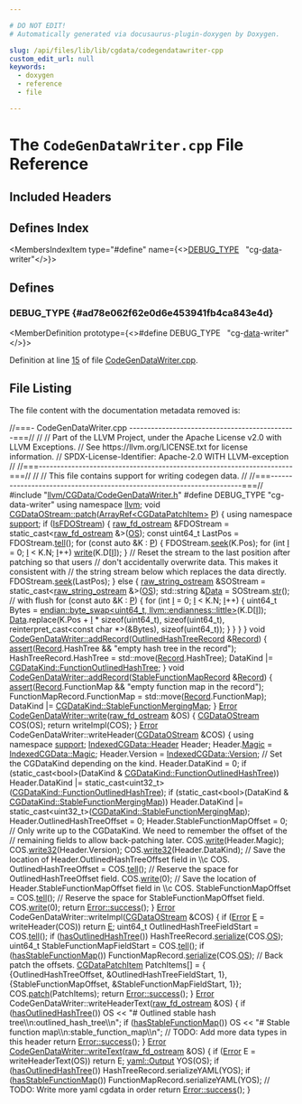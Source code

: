 ```yaml
---

# DO NOT EDIT!
# Automatically generated via docusaurus-plugin-doxygen by Doxygen.

slug: /api/files/lib/lib/cgdata/codegendatawriter-cpp
custom_edit_url: null
keywords:
  - doxygen
  - reference
  - file

---
```





# The `CodeGenDataWriter.cpp` File Reference

<DoxygenPage pluginConfig={pluginConfig}>



## Included Headers

<IncludesList>
<IncludesListItem
  filePath="llvm/CGData/CodeGenDataWriter.h"
  permalink="/docs/api/files/include/include/llvm/include/llvm/cgdata/codegendatawriter-h"
  isLocal="true" />
</IncludesList>

## Defines Index

<MembersIndex>

<MembersIndexItem
  type="#define"
  name={<><a href="#ad78e062f62e0d6e453941fb4ca843e4d">DEBUG&#95;TYPE</a>&nbsp;&nbsp;&nbsp;&quot;cg-<a href="/docs/api/files/lib/lib/codegen/staticdatasplitter-cpp/#ad2fefd8832b4b1ea3dbb1f621063bbff">data</a>-writer&quot;</>}>
</MembersIndexItem>

</MembersIndex>


<SectionDefinition>

## Defines

### DEBUG&#95;TYPE {#ad78e062f62e0d6e453941fb4ca843e4d}

<MemberDefinition
  prototype={<>#define DEBUG&#95;TYPE&nbsp;&nbsp;&nbsp;&quot;cg-<a href="/docs/api/files/lib/lib/codegen/staticdatasplitter-cpp/#ad2fefd8832b4b1ea3dbb1f621063bbff">data</a>-writer&quot;</>}>

Definition at line <a href="#l00015">15</a> of file <a href="/docs/api/files/lib/lib/cgdata/codegendatawriter-cpp">CodeGenDataWriter.cpp</a>.
</MemberDefinition>

</SectionDefinition>

## File Listing

The file content with the documentation metadata removed is:

<ProgramListing>

<Link id="l00001" /><CodeLine lineNumber="1"><Highlight kind="comment">//===- CodeGenDataWriter.cpp ----------------------------------------------===//</Highlight><Highlight kind="normal"></Highlight></CodeLine>
<Link id="l00002" /><CodeLine lineNumber="2"><Highlight kind="normal"></Highlight><Highlight kind="comment">//</Highlight><Highlight kind="normal"></Highlight></CodeLine>
<Link id="l00003" /><CodeLine lineNumber="3"><Highlight kind="normal"></Highlight><Highlight kind="comment">// Part of the LLVM Project, under the Apache License v2.0 with LLVM Exceptions.</Highlight><Highlight kind="normal"></Highlight></CodeLine>
<Link id="l00004" /><CodeLine lineNumber="4"><Highlight kind="normal"></Highlight><Highlight kind="comment">// See https://llvm.org/LICENSE.txt for license information.</Highlight><Highlight kind="normal"></Highlight></CodeLine>
<Link id="l00005" /><CodeLine lineNumber="5"><Highlight kind="normal"></Highlight><Highlight kind="comment">// SPDX-License-Identifier: Apache-2.0 WITH LLVM-exception</Highlight><Highlight kind="normal"></Highlight></CodeLine>
<Link id="l00006" /><CodeLine lineNumber="6"><Highlight kind="normal"></Highlight><Highlight kind="comment">//</Highlight><Highlight kind="normal"></Highlight></CodeLine>
<Link id="l00007" /><CodeLine lineNumber="7"><Highlight kind="normal"></Highlight><Highlight kind="comment">//===----------------------------------------------------------------------===//</Highlight><Highlight kind="normal"></Highlight></CodeLine>
<Link id="l00008" /><CodeLine lineNumber="8"><Highlight kind="normal"></Highlight><Highlight kind="comment">//</Highlight><Highlight kind="normal"></Highlight></CodeLine>
<Link id="l00009" /><CodeLine lineNumber="9"><Highlight kind="normal"></Highlight><Highlight kind="comment">// This file contains support for writing codegen data.</Highlight><Highlight kind="normal"></Highlight></CodeLine>
<Link id="l00010" /><CodeLine lineNumber="10"><Highlight kind="normal"></Highlight><Highlight kind="comment">//</Highlight><Highlight kind="normal"></Highlight></CodeLine>
<Link id="l00011" /><CodeLine lineNumber="11"><Highlight kind="normal"></Highlight><Highlight kind="comment">//===----------------------------------------------------------------------===//</Highlight><Highlight kind="normal"></Highlight></CodeLine>
<Link id="l00012" /><CodeLine lineNumber="12"><Highlight kind="normal"></Highlight></CodeLine>
<Link id="l00013" /><CodeLine lineNumber="13"><Highlight kind="normal"></Highlight><Highlight kind="preprocessor">#include &quot;<a href="/docs/api/files/include/include/llvm/include/llvm/cgdata/codegendatawriter-h">llvm/CGData/CodeGenDataWriter.h</a>&quot;</Highlight><Highlight kind="normal"></Highlight></CodeLine>
<Link id="l00014" /><CodeLine lineNumber="14"><Highlight kind="normal"></Highlight></CodeLine>
<Link id="l00015" /><CodeLine lineNumber="15" lineLink="#ad78e062f62e0d6e453941fb4ca843e4d"><Highlight kind="normal"></Highlight><Highlight kind="preprocessor">#define DEBUG&#95;TYPE &quot;cg-data-writer&quot;</Highlight><Highlight kind="normal"></Highlight></CodeLine>
<Link id="l00016" /><CodeLine lineNumber="16"><Highlight kind="normal"></Highlight></CodeLine>
<Link id="l00017" /><CodeLine lineNumber="17"><Highlight kind="normal"></Highlight><Highlight kind="keyword">using namespace </Highlight><Highlight kind="normal"><a href="/docs/api/namespaces/llvm">llvm</a>;</Highlight></CodeLine>
<Link id="l00018" /><CodeLine lineNumber="18"><Highlight kind="normal"></Highlight></CodeLine>
<Link id="l00019" /><CodeLine lineNumber="19" lineLink="/docs/api/classes/llvm/cgdataostream/#a1d951f57be86b30e864740019b41f0f2"><Highlight kind="normal"></Highlight><Highlight kind="keywordtype">void</Highlight><Highlight kind="normal"> <a href="/docs/api/classes/llvm/cgdataostream/#a1d951f57be86b30e864740019b41f0f2">CGDataOStream::patch</a>(<a href="/docs/api/classes/llvm/arrayref">ArrayRef&lt;CGDataPatchItem&gt;</a> <a href="/docs/api/files/lib/lib/option/option-cpp/#a04665169063c8ca1f2ea96c27fc7c2b2">P</a>) &#123;</Highlight></CodeLine>
<Link id="l00020" /><CodeLine lineNumber="20"><Highlight kind="normal">  </Highlight><Highlight kind="keyword">using namespace </Highlight><Highlight kind="normal"><a href="/docs/api/namespaces/llvm/support">support</a>;</Highlight></CodeLine>
<Link id="l00021" /><CodeLine lineNumber="21"><Highlight kind="normal"></Highlight></CodeLine>
<Link id="l00022" /><CodeLine lineNumber="22"><Highlight kind="normal">  </Highlight><Highlight kind="keywordflow">if</Highlight><Highlight kind="normal"> (<a href="/docs/api/classes/llvm/cgdataostream/#a72483a6553596bddfb019328f444b3bc">IsFDOStream</a>) &#123;</Highlight></CodeLine>
<Link id="l00023" /><CodeLine lineNumber="23"><Highlight kind="normal">    <a href="/docs/api/classes/llvm/raw-fd-ostream">raw&#95;fd&#95;ostream</a> &amp;FDOStream = </Highlight><Highlight kind="keyword">static&#95;cast&lt;</Highlight><Highlight kind="normal"><a href="/docs/api/classes/llvm/raw-fd-ostream">raw&#95;fd&#95;ostream</a> &amp;</Highlight><Highlight kind="keyword">&gt;</Highlight><Highlight kind="normal">(<a href="/docs/api/classes/llvm/cgdataostream/#a4086e20b046922cfd941112ec9b477f9">OS</a>);</Highlight></CodeLine>
<Link id="l00024" /><CodeLine lineNumber="24"><Highlight kind="normal">    </Highlight><Highlight kind="keyword">const</Highlight><Highlight kind="normal"> uint64&#95;t LastPos = FDOStream.<a href="/docs/api/classes/llvm/raw-ostream/#a0f90ad570f71349466844ee9f2d06cd1">tell</a>();</Highlight></CodeLine>
<Link id="l00025" /><CodeLine lineNumber="25"><Highlight kind="normal">    </Highlight><Highlight kind="keywordflow">for</Highlight><Highlight kind="normal"> (</Highlight><Highlight kind="keyword">const</Highlight><Highlight kind="normal"> </Highlight><Highlight kind="keyword">auto</Highlight><Highlight kind="normal"> &amp;K : <a href="/docs/api/files/lib/lib/option/option-cpp/#a04665169063c8ca1f2ea96c27fc7c2b2">P</a>) &#123;</Highlight></CodeLine>
<Link id="l00026" /><CodeLine lineNumber="26"><Highlight kind="normal">      FDOStream.<a href="/docs/api/classes/llvm/raw-fd-ostream/#a9e2a27de71f137279ac47e6edd4abc47">seek</a>(K.Pos);</Highlight></CodeLine>
<Link id="l00027" /><CodeLine lineNumber="27"><Highlight kind="normal">      </Highlight><Highlight kind="keywordflow">for</Highlight><Highlight kind="normal"> (</Highlight><Highlight kind="keywordtype">int</Highlight><Highlight kind="normal"> <a href="/docs/api/files/lib/lib/support/md5-cpp/#ac0eafdc9ee161b71e7af98af736952fd">I</a> = 0; <a href="/docs/api/files/lib/lib/support/md5-cpp/#ac0eafdc9ee161b71e7af98af736952fd">I</a> &lt; K.N; <a href="/docs/api/files/lib/lib/support/md5-cpp/#ac0eafdc9ee161b71e7af98af736952fd">I</a>++)</Highlight></CodeLine>
<Link id="l00028" /><CodeLine lineNumber="28"><Highlight kind="normal">        <a href="/docs/api/classes/llvm/cgdataostream/#af920bf439860b7dbdf037ae84075ede6">write</a>(K.D&#91;<a href="/docs/api/files/lib/lib/support/md5-cpp/#ac0eafdc9ee161b71e7af98af736952fd">I</a>&#93;);</Highlight></CodeLine>
<Link id="l00029" /><CodeLine lineNumber="29"><Highlight kind="normal">    &#125;</Highlight></CodeLine>
<Link id="l00030" /><CodeLine lineNumber="30"><Highlight kind="normal">    </Highlight><Highlight kind="comment">// Reset the stream to the last position after patching so that users</Highlight><Highlight kind="normal"></Highlight></CodeLine>
<Link id="l00031" /><CodeLine lineNumber="31"><Highlight kind="normal">    </Highlight><Highlight kind="comment">// don&#39;t accidentally overwrite data. This makes it consistent with</Highlight><Highlight kind="normal"></Highlight></CodeLine>
<Link id="l00032" /><CodeLine lineNumber="32"><Highlight kind="normal">    </Highlight><Highlight kind="comment">// the string stream below which replaces the data directly.</Highlight><Highlight kind="normal"></Highlight></CodeLine>
<Link id="l00033" /><CodeLine lineNumber="33"><Highlight kind="normal">    FDOStream.<a href="/docs/api/classes/llvm/raw-fd-ostream/#a9e2a27de71f137279ac47e6edd4abc47">seek</a>(LastPos);</Highlight></CodeLine>
<Link id="l00034" /><CodeLine lineNumber="34"><Highlight kind="normal">  &#125; </Highlight><Highlight kind="keywordflow">else</Highlight><Highlight kind="normal"> &#123;</Highlight></CodeLine>
<Link id="l00035" /><CodeLine lineNumber="35"><Highlight kind="normal">    <a href="/docs/api/classes/llvm/raw-string-ostream">raw&#95;string&#95;ostream</a> &amp;SOStream = </Highlight><Highlight kind="keyword">static&#95;cast&lt;</Highlight><Highlight kind="normal"><a href="/docs/api/classes/llvm/raw-string-ostream">raw&#95;string&#95;ostream</a> &amp;</Highlight><Highlight kind="keyword">&gt;</Highlight><Highlight kind="normal">(<a href="/docs/api/classes/llvm/cgdataostream/#a4086e20b046922cfd941112ec9b477f9">OS</a>);</Highlight></CodeLine>
<Link id="l00036" /><CodeLine lineNumber="36"><Highlight kind="normal">    std::string &amp;<a href="/docs/api/namespaces/llvm/#aa20539e89704d20b98b97e9c3feac934">Data</a> = SOStream.<a href="/docs/api/classes/llvm/raw-string-ostream/#a6732e8d3ff8100a662ce73634840b990">str</a>(); </Highlight><Highlight kind="comment">// with flush</Highlight><Highlight kind="normal"></Highlight></CodeLine>
<Link id="l00037" /><CodeLine lineNumber="37"><Highlight kind="normal">    </Highlight><Highlight kind="keywordflow">for</Highlight><Highlight kind="normal"> (</Highlight><Highlight kind="keyword">const</Highlight><Highlight kind="normal"> </Highlight><Highlight kind="keyword">auto</Highlight><Highlight kind="normal"> &amp;K : <a href="/docs/api/files/lib/lib/option/option-cpp/#a04665169063c8ca1f2ea96c27fc7c2b2">P</a>) &#123;</Highlight></CodeLine>
<Link id="l00038" /><CodeLine lineNumber="38"><Highlight kind="normal">      </Highlight><Highlight kind="keywordflow">for</Highlight><Highlight kind="normal"> (</Highlight><Highlight kind="keywordtype">int</Highlight><Highlight kind="normal"> <a href="/docs/api/files/lib/lib/support/md5-cpp/#ac0eafdc9ee161b71e7af98af736952fd">I</a> = 0; <a href="/docs/api/files/lib/lib/support/md5-cpp/#ac0eafdc9ee161b71e7af98af736952fd">I</a> &lt; K.N; <a href="/docs/api/files/lib/lib/support/md5-cpp/#ac0eafdc9ee161b71e7af98af736952fd">I</a>++) &#123;</Highlight></CodeLine>
<Link id="l00039" /><CodeLine lineNumber="39"><Highlight kind="normal">        uint64&#95;t Bytes =</Highlight></CodeLine>
<Link id="l00040" /><CodeLine lineNumber="40"><Highlight kind="normal">            <a href="/docs/api/namespaces/llvm/support/endian/#a108ca68c609b3e8c00918a68d26905fa">endian::byte&#95;swap&lt;uint64&#95;t, llvm::endianness::little&gt;</a>(K.D&#91;<a href="/docs/api/files/lib/lib/support/md5-cpp/#ac0eafdc9ee161b71e7af98af736952fd">I</a>&#93;);</Highlight></CodeLine>
<Link id="l00041" /><CodeLine lineNumber="41"><Highlight kind="normal">        <a href="/docs/api/namespaces/llvm/#aa20539e89704d20b98b97e9c3feac934">Data</a>.replace(K.Pos + <a href="/docs/api/files/lib/lib/support/md5-cpp/#ac0eafdc9ee161b71e7af98af736952fd">I</a> &#42; </Highlight><Highlight kind="keyword">sizeof</Highlight><Highlight kind="normal">(uint64&#95;t), </Highlight><Highlight kind="keyword">sizeof</Highlight><Highlight kind="normal">(uint64&#95;t),</Highlight></CodeLine>
<Link id="l00042" /><CodeLine lineNumber="42"><Highlight kind="normal">                     </Highlight><Highlight kind="keyword">reinterpret&#95;cast&lt;</Highlight><Highlight kind="keyword">const </Highlight><Highlight kind="keywordtype">char</Highlight><Highlight kind="normal"> &#42;</Highlight><Highlight kind="keyword">&gt;</Highlight><Highlight kind="normal">(&amp;Bytes), </Highlight><Highlight kind="keyword">sizeof</Highlight><Highlight kind="normal">(uint64&#95;t));</Highlight></CodeLine>
<Link id="l00043" /><CodeLine lineNumber="43"><Highlight kind="normal">      &#125;</Highlight></CodeLine>
<Link id="l00044" /><CodeLine lineNumber="44"><Highlight kind="normal">    &#125;</Highlight></CodeLine>
<Link id="l00045" /><CodeLine lineNumber="45"><Highlight kind="normal">  &#125;</Highlight></CodeLine>
<Link id="l00046" /><CodeLine lineNumber="46"><Highlight kind="normal">&#125;</Highlight></CodeLine>
<Link id="l00047" /><CodeLine lineNumber="47"><Highlight kind="normal"></Highlight></CodeLine>
<Link id="l00048" /><CodeLine lineNumber="48" lineLink="/docs/api/classes/llvm/codegendatawriter/#ab7cd2c3a4e458cf1daa792cf16a96247"><Highlight kind="normal"></Highlight><Highlight kind="keywordtype">void</Highlight><Highlight kind="normal"> <a href="/docs/api/classes/llvm/codegendatawriter/#ab7cd2c3a4e458cf1daa792cf16a96247">CodeGenDataWriter::addRecord</a>(<a href="/docs/api/structs/llvm/outlinedhashtreerecord">OutlinedHashTreeRecord</a> &amp;<a href="/docs/api/classes/llvm/record">Record</a>) &#123;</Highlight></CodeLine>
<Link id="l00049" /><CodeLine lineNumber="49"><Highlight kind="normal">  <a href="/docs/api/files/lib/lib/target/lib/target/amdgpu/silowercontrolflow-cpp/#a4868c5d81c5ccc98c47aeab6244346a0">assert</a>(<a href="/docs/api/classes/llvm/record">Record</a>.HashTree &amp;&amp; </Highlight><Highlight kind="stringliteral">&quot;empty hash tree in the record&quot;</Highlight><Highlight kind="normal">);</Highlight></CodeLine>
<Link id="l00050" /><CodeLine lineNumber="50"><Highlight kind="normal">  HashTreeRecord.HashTree = std::move(<a href="/docs/api/classes/llvm/record">Record</a>.HashTree);</Highlight></CodeLine>
<Link id="l00051" /><CodeLine lineNumber="51"><Highlight kind="normal"></Highlight></CodeLine>
<Link id="l00052" /><CodeLine lineNumber="52"><Highlight kind="normal">  DataKind |= <a href="/docs/api/namespaces/llvm/#a0ba893e7dc00f439ef557e79f12e899fae43cdbf8003571786314ee11a4028215">CGDataKind::FunctionOutlinedHashTree</a>;</Highlight></CodeLine>
<Link id="l00053" /><CodeLine lineNumber="53"><Highlight kind="normal">&#125;</Highlight></CodeLine>
<Link id="l00054" /><CodeLine lineNumber="54"><Highlight kind="normal"></Highlight></CodeLine>
<Link id="l00055" /><CodeLine lineNumber="55" lineLink="/docs/api/classes/llvm/codegendatawriter/#a453194093ce41a226868830f3fd2ab42"><Highlight kind="normal"></Highlight><Highlight kind="keywordtype">void</Highlight><Highlight kind="normal"> <a href="/docs/api/classes/llvm/codegendatawriter/#ab7cd2c3a4e458cf1daa792cf16a96247">CodeGenDataWriter::addRecord</a>(<a href="/docs/api/structs/llvm/stablefunctionmaprecord">StableFunctionMapRecord</a> &amp;<a href="/docs/api/classes/llvm/record">Record</a>) &#123;</Highlight></CodeLine>
<Link id="l00056" /><CodeLine lineNumber="56"><Highlight kind="normal">  <a href="/docs/api/files/lib/lib/target/lib/target/amdgpu/silowercontrolflow-cpp/#a4868c5d81c5ccc98c47aeab6244346a0">assert</a>(<a href="/docs/api/classes/llvm/record">Record</a>.FunctionMap &amp;&amp; </Highlight><Highlight kind="stringliteral">&quot;empty function map in the record&quot;</Highlight><Highlight kind="normal">);</Highlight></CodeLine>
<Link id="l00057" /><CodeLine lineNumber="57"><Highlight kind="normal">  FunctionMapRecord.FunctionMap = std::move(<a href="/docs/api/classes/llvm/record">Record</a>.FunctionMap);</Highlight></CodeLine>
<Link id="l00058" /><CodeLine lineNumber="58"><Highlight kind="normal"></Highlight></CodeLine>
<Link id="l00059" /><CodeLine lineNumber="59"><Highlight kind="normal">  DataKind |= <a href="/docs/api/namespaces/llvm/#a0ba893e7dc00f439ef557e79f12e899fa6c3b28d822d5623f3a00d66057afca55">CGDataKind::StableFunctionMergingMap</a>;</Highlight></CodeLine>
<Link id="l00060" /><CodeLine lineNumber="60"><Highlight kind="normal">&#125;</Highlight></CodeLine>
<Link id="l00061" /><CodeLine lineNumber="61"><Highlight kind="normal"></Highlight></CodeLine>
<Link id="l00062" /><CodeLine lineNumber="62" lineLink="/docs/api/classes/llvm/codegendatawriter/#a861a894f3b8f9ca0f3d32291f45f1ff7"><Highlight kind="normal"><a href="/docs/api/classes/llvm/error">Error</a> <a href="/docs/api/classes/llvm/codegendatawriter/#a861a894f3b8f9ca0f3d32291f45f1ff7">CodeGenDataWriter::write</a>(<a href="/docs/api/classes/llvm/raw-fd-ostream">raw&#95;fd&#95;ostream</a> &amp;OS) &#123;</Highlight></CodeLine>
<Link id="l00063" /><CodeLine lineNumber="63"><Highlight kind="normal">  <a href="/docs/api/classes/llvm/cgdataostream">CGDataOStream</a> COS(OS);</Highlight></CodeLine>
<Link id="l00064" /><CodeLine lineNumber="64"><Highlight kind="normal">  </Highlight><Highlight kind="keywordflow">return</Highlight><Highlight kind="normal"> writeImpl(COS);</Highlight></CodeLine>
<Link id="l00065" /><CodeLine lineNumber="65"><Highlight kind="normal">&#125;</Highlight></CodeLine>
<Link id="l00066" /><CodeLine lineNumber="66"><Highlight kind="normal"></Highlight></CodeLine>
<Link id="l00067" /><CodeLine lineNumber="67"><Highlight kind="normal"><a href="/docs/api/classes/llvm/error">Error</a> CodeGenDataWriter::writeHeader(<a href="/docs/api/classes/llvm/cgdataostream">CGDataOStream</a> &amp;COS) &#123;</Highlight></CodeLine>
<Link id="l00068" /><CodeLine lineNumber="68"><Highlight kind="normal">  </Highlight><Highlight kind="keyword">using namespace </Highlight><Highlight kind="normal"><a href="/docs/api/namespaces/llvm/support">support</a>;</Highlight></CodeLine>
<Link id="l00069" /><CodeLine lineNumber="69"><Highlight kind="normal">  <a href="/docs/api/structs/llvm/indexedcgdata/header">IndexedCGData::Header</a> Header;</Highlight></CodeLine>
<Link id="l00070" /><CodeLine lineNumber="70"><Highlight kind="normal">  Header.<a href="/docs/api/structs/llvm/indexedcgdata/header/#af6c036ffe51bb0404f4c017d7d6e953e">Magic</a> = <a href="/docs/api/namespaces/llvm/indexedcgdata/#a99d1c995c72c1e988f3d595dfd043522">IndexedCGData::Magic</a>;</Highlight></CodeLine>
<Link id="l00071" /><CodeLine lineNumber="71"><Highlight kind="normal">  Header.Version = <a href="/docs/api/namespaces/llvm/indexedcgdata/#a2daacc0d8c5464539b56a1c78049a1bc">IndexedCGData::Version</a>;</Highlight></CodeLine>
<Link id="l00072" /><CodeLine lineNumber="72"><Highlight kind="normal"></Highlight></CodeLine>
<Link id="l00073" /><CodeLine lineNumber="73"><Highlight kind="normal">  </Highlight><Highlight kind="comment">// Set the CGDataKind depending on the kind.</Highlight><Highlight kind="normal"></Highlight></CodeLine>
<Link id="l00074" /><CodeLine lineNumber="74"><Highlight kind="normal">  Header.DataKind = 0;</Highlight></CodeLine>
<Link id="l00075" /><CodeLine lineNumber="75"><Highlight kind="normal">  </Highlight><Highlight kind="keywordflow">if</Highlight><Highlight kind="normal"> (</Highlight><Highlight kind="keyword">static&#95;cast&lt;</Highlight><Highlight kind="keywordtype">bool</Highlight><Highlight kind="keyword">&gt;</Highlight><Highlight kind="normal">(DataKind &amp; <a href="/docs/api/namespaces/llvm/#a0ba893e7dc00f439ef557e79f12e899fae43cdbf8003571786314ee11a4028215">CGDataKind::FunctionOutlinedHashTree</a>))</Highlight></CodeLine>
<Link id="l00076" /><CodeLine lineNumber="76"><Highlight kind="normal">    Header.DataKind |=</Highlight></CodeLine>
<Link id="l00077" /><CodeLine lineNumber="77"><Highlight kind="normal">        </Highlight><Highlight kind="keyword">static&#95;cast&lt;</Highlight><Highlight kind="normal">uint32&#95;t</Highlight><Highlight kind="keyword">&gt;</Highlight><Highlight kind="normal">(<a href="/docs/api/namespaces/llvm/#a0ba893e7dc00f439ef557e79f12e899fae43cdbf8003571786314ee11a4028215">CGDataKind::FunctionOutlinedHashTree</a>);</Highlight></CodeLine>
<Link id="l00078" /><CodeLine lineNumber="78"><Highlight kind="normal">  </Highlight><Highlight kind="keywordflow">if</Highlight><Highlight kind="normal"> (</Highlight><Highlight kind="keyword">static&#95;cast&lt;</Highlight><Highlight kind="keywordtype">bool</Highlight><Highlight kind="keyword">&gt;</Highlight><Highlight kind="normal">(DataKind &amp; <a href="/docs/api/namespaces/llvm/#a0ba893e7dc00f439ef557e79f12e899fa6c3b28d822d5623f3a00d66057afca55">CGDataKind::StableFunctionMergingMap</a>))</Highlight></CodeLine>
<Link id="l00079" /><CodeLine lineNumber="79"><Highlight kind="normal">    Header.DataKind |=</Highlight></CodeLine>
<Link id="l00080" /><CodeLine lineNumber="80"><Highlight kind="normal">        </Highlight><Highlight kind="keyword">static&#95;cast&lt;</Highlight><Highlight kind="normal">uint32&#95;t</Highlight><Highlight kind="keyword">&gt;</Highlight><Highlight kind="normal">(<a href="/docs/api/namespaces/llvm/#a0ba893e7dc00f439ef557e79f12e899fa6c3b28d822d5623f3a00d66057afca55">CGDataKind::StableFunctionMergingMap</a>);</Highlight></CodeLine>
<Link id="l00081" /><CodeLine lineNumber="81"><Highlight kind="normal">  Header.OutlinedHashTreeOffset = 0;</Highlight></CodeLine>
<Link id="l00082" /><CodeLine lineNumber="82"><Highlight kind="normal">  Header.StableFunctionMapOffset = 0;</Highlight></CodeLine>
<Link id="l00083" /><CodeLine lineNumber="83"><Highlight kind="normal"></Highlight></CodeLine>
<Link id="l00084" /><CodeLine lineNumber="84"><Highlight kind="normal">  </Highlight><Highlight kind="comment">// Only write up to the CGDataKind. We need to remember the offset of the</Highlight><Highlight kind="normal"></Highlight></CodeLine>
<Link id="l00085" /><CodeLine lineNumber="85"><Highlight kind="normal">  </Highlight><Highlight kind="comment">// remaining fields to allow back-patching later.</Highlight><Highlight kind="normal"></Highlight></CodeLine>
<Link id="l00086" /><CodeLine lineNumber="86"><Highlight kind="normal">  COS.<a href="/docs/api/classes/llvm/cgdataostream/#af920bf439860b7dbdf037ae84075ede6">write</a>(Header.Magic);</Highlight></CodeLine>
<Link id="l00087" /><CodeLine lineNumber="87"><Highlight kind="normal">  COS.<a href="/docs/api/classes/llvm/cgdataostream/#a495476987ad63f254e6577388f31d756">write32</a>(Header.Version);</Highlight></CodeLine>
<Link id="l00088" /><CodeLine lineNumber="88"><Highlight kind="normal">  COS.<a href="/docs/api/classes/llvm/cgdataostream/#a495476987ad63f254e6577388f31d756">write32</a>(Header.DataKind);</Highlight></CodeLine>
<Link id="l00089" /><CodeLine lineNumber="89"><Highlight kind="normal"></Highlight></CodeLine>
<Link id="l00090" /><CodeLine lineNumber="90"><Highlight kind="normal">  </Highlight><Highlight kind="comment">// Save the location of Header.OutlinedHashTreeOffset field in \\c COS.</Highlight><Highlight kind="normal"></Highlight></CodeLine>
<Link id="l00091" /><CodeLine lineNumber="91"><Highlight kind="normal">  OutlinedHashTreeOffset = COS.<a href="/docs/api/classes/llvm/cgdataostream/#a5e40cc7402cdee8ade71e4b6c49a46b5">tell</a>();</Highlight></CodeLine>
<Link id="l00092" /><CodeLine lineNumber="92"><Highlight kind="normal"></Highlight></CodeLine>
<Link id="l00093" /><CodeLine lineNumber="93"><Highlight kind="normal">  </Highlight><Highlight kind="comment">// Reserve the space for OutlinedHashTreeOffset field.</Highlight><Highlight kind="normal"></Highlight></CodeLine>
<Link id="l00094" /><CodeLine lineNumber="94"><Highlight kind="normal">  COS.<a href="/docs/api/classes/llvm/cgdataostream/#af920bf439860b7dbdf037ae84075ede6">write</a>(0);</Highlight></CodeLine>
<Link id="l00095" /><CodeLine lineNumber="95"><Highlight kind="normal"></Highlight></CodeLine>
<Link id="l00096" /><CodeLine lineNumber="96"><Highlight kind="normal">  </Highlight><Highlight kind="comment">// Save the location of Header.StableFunctionMapOffset field in \\c COS.</Highlight><Highlight kind="normal"></Highlight></CodeLine>
<Link id="l00097" /><CodeLine lineNumber="97"><Highlight kind="normal">  StableFunctionMapOffset = COS.<a href="/docs/api/classes/llvm/cgdataostream/#a5e40cc7402cdee8ade71e4b6c49a46b5">tell</a>();</Highlight></CodeLine>
<Link id="l00098" /><CodeLine lineNumber="98"><Highlight kind="normal"></Highlight></CodeLine>
<Link id="l00099" /><CodeLine lineNumber="99"><Highlight kind="normal">  </Highlight><Highlight kind="comment">// Reserve the space for StableFunctionMapOffset field.</Highlight><Highlight kind="normal"></Highlight></CodeLine>
<Link id="l00100" /><CodeLine lineNumber="100"><Highlight kind="normal">  COS.<a href="/docs/api/classes/llvm/cgdataostream/#af920bf439860b7dbdf037ae84075ede6">write</a>(0);</Highlight></CodeLine>
<Link id="l00101" /><CodeLine lineNumber="101"><Highlight kind="normal"></Highlight></CodeLine>
<Link id="l00102" /><CodeLine lineNumber="102"><Highlight kind="normal">  </Highlight><Highlight kind="keywordflow">return</Highlight><Highlight kind="normal"> <a href="/docs/api/classes/llvm/error/#a4dfd0813c3d0e0a30439b5a3e9196b59">Error::success</a>();</Highlight></CodeLine>
<Link id="l00103" /><CodeLine lineNumber="103"><Highlight kind="normal">&#125;</Highlight></CodeLine>
<Link id="l00104" /><CodeLine lineNumber="104"><Highlight kind="normal"></Highlight></CodeLine>
<Link id="l00105" /><CodeLine lineNumber="105"><Highlight kind="normal"><a href="/docs/api/classes/llvm/error">Error</a> CodeGenDataWriter::writeImpl(<a href="/docs/api/classes/llvm/cgdataostream">CGDataOStream</a> &amp;COS) &#123;</Highlight></CodeLine>
<Link id="l00106" /><CodeLine lineNumber="106"><Highlight kind="normal">  </Highlight><Highlight kind="keywordflow">if</Highlight><Highlight kind="normal"> (<a href="/docs/api/classes/llvm/error">Error</a> <a href="/docs/api/files/lib/lib/ir/builtingcs-cpp/#abb2b3a60ccc38a28239e19a1646e0c8a">E</a> = writeHeader(COS))</Highlight></CodeLine>
<Link id="l00107" /><CodeLine lineNumber="107"><Highlight kind="normal">    </Highlight><Highlight kind="keywordflow">return</Highlight><Highlight kind="normal"> <a href="/docs/api/files/lib/lib/ir/builtingcs-cpp/#abb2b3a60ccc38a28239e19a1646e0c8a">E</a>;</Highlight></CodeLine>
<Link id="l00108" /><CodeLine lineNumber="108"><Highlight kind="normal"></Highlight></CodeLine>
<Link id="l00109" /><CodeLine lineNumber="109"><Highlight kind="normal">  uint64&#95;t OutlinedHashTreeFieldStart = COS.<a href="/docs/api/classes/llvm/cgdataostream/#a5e40cc7402cdee8ade71e4b6c49a46b5">tell</a>();</Highlight></CodeLine>
<Link id="l00110" /><CodeLine lineNumber="110"><Highlight kind="normal">  </Highlight><Highlight kind="keywordflow">if</Highlight><Highlight kind="normal"> (<a href="/docs/api/classes/llvm/codegendatawriter/#a98b7117046da2a30638d36e231346b96">hasOutlinedHashTree</a>())</Highlight></CodeLine>
<Link id="l00111" /><CodeLine lineNumber="111"><Highlight kind="normal">    HashTreeRecord.<a href="/docs/api/structs/llvm/outlinedhashtreerecord/#a74ae6e240a1760c68a807fd885606fe6">serialize</a>(COS.<a href="/docs/api/classes/llvm/cgdataostream/#a4086e20b046922cfd941112ec9b477f9">OS</a>);</Highlight></CodeLine>
<Link id="l00112" /><CodeLine lineNumber="112"><Highlight kind="normal">  uint64&#95;t StableFunctionMapFieldStart = COS.<a href="/docs/api/classes/llvm/cgdataostream/#a5e40cc7402cdee8ade71e4b6c49a46b5">tell</a>();</Highlight></CodeLine>
<Link id="l00113" /><CodeLine lineNumber="113"><Highlight kind="normal">  </Highlight><Highlight kind="keywordflow">if</Highlight><Highlight kind="normal"> (<a href="/docs/api/classes/llvm/codegendatawriter/#a9ba521ca543b95c7bb9cfddc8b101ca2">hasStableFunctionMap</a>())</Highlight></CodeLine>
<Link id="l00114" /><CodeLine lineNumber="114"><Highlight kind="normal">    FunctionMapRecord.<a href="/docs/api/structs/llvm/stablefunctionmaprecord/#aa6d6f1cad87cc3ed7f87784dd9ddff0f">serialize</a>(COS.<a href="/docs/api/classes/llvm/cgdataostream/#a4086e20b046922cfd941112ec9b477f9">OS</a>);</Highlight></CodeLine>
<Link id="l00115" /><CodeLine lineNumber="115"><Highlight kind="normal"></Highlight></CodeLine>
<Link id="l00116" /><CodeLine lineNumber="116"><Highlight kind="normal">  </Highlight><Highlight kind="comment">// Back patch the offsets.</Highlight><Highlight kind="normal"></Highlight></CodeLine>
<Link id="l00117" /><CodeLine lineNumber="117"><Highlight kind="normal">  <a href="/docs/api/structs/llvm/cgdatapatchitem">CGDataPatchItem</a> PatchItems&#91;&#93; = &#123;</Highlight></CodeLine>
<Link id="l00118" /><CodeLine lineNumber="118"><Highlight kind="normal">      &#123;OutlinedHashTreeOffset, &amp;OutlinedHashTreeFieldStart, 1&#125;,</Highlight></CodeLine>
<Link id="l00119" /><CodeLine lineNumber="119"><Highlight kind="normal">      &#123;StableFunctionMapOffset, &amp;StableFunctionMapFieldStart, 1&#125;&#125;;</Highlight></CodeLine>
<Link id="l00120" /><CodeLine lineNumber="120"><Highlight kind="normal">  COS.<a href="/docs/api/classes/llvm/cgdataostream/#a1d951f57be86b30e864740019b41f0f2">patch</a>(PatchItems);</Highlight></CodeLine>
<Link id="l00121" /><CodeLine lineNumber="121"><Highlight kind="normal"></Highlight></CodeLine>
<Link id="l00122" /><CodeLine lineNumber="122"><Highlight kind="normal">  </Highlight><Highlight kind="keywordflow">return</Highlight><Highlight kind="normal"> <a href="/docs/api/classes/llvm/error/#a4dfd0813c3d0e0a30439b5a3e9196b59">Error::success</a>();</Highlight></CodeLine>
<Link id="l00123" /><CodeLine lineNumber="123"><Highlight kind="normal">&#125;</Highlight></CodeLine>
<Link id="l00124" /><CodeLine lineNumber="124"><Highlight kind="normal"></Highlight></CodeLine>
<Link id="l00125" /><CodeLine lineNumber="125"><Highlight kind="normal"><a href="/docs/api/classes/llvm/error">Error</a> CodeGenDataWriter::writeHeaderText(<a href="/docs/api/classes/llvm/raw-fd-ostream">raw&#95;fd&#95;ostream</a> &amp;OS) &#123;</Highlight></CodeLine>
<Link id="l00126" /><CodeLine lineNumber="126"><Highlight kind="normal">  </Highlight><Highlight kind="keywordflow">if</Highlight><Highlight kind="normal"> (<a href="/docs/api/classes/llvm/codegendatawriter/#a98b7117046da2a30638d36e231346b96">hasOutlinedHashTree</a>())</Highlight></CodeLine>
<Link id="l00127" /><CodeLine lineNumber="127"><Highlight kind="normal">    OS &lt;&lt; </Highlight><Highlight kind="stringliteral">&quot;# Outlined stable hash tree\\n:outlined&#95;hash&#95;tree\\n&quot;</Highlight><Highlight kind="normal">;</Highlight></CodeLine>
<Link id="l00128" /><CodeLine lineNumber="128"><Highlight kind="normal"></Highlight></CodeLine>
<Link id="l00129" /><CodeLine lineNumber="129"><Highlight kind="normal">  </Highlight><Highlight kind="keywordflow">if</Highlight><Highlight kind="normal"> (<a href="/docs/api/classes/llvm/codegendatawriter/#a9ba521ca543b95c7bb9cfddc8b101ca2">hasStableFunctionMap</a>())</Highlight></CodeLine>
<Link id="l00130" /><CodeLine lineNumber="130"><Highlight kind="normal">    OS &lt;&lt; </Highlight><Highlight kind="stringliteral">&quot;# Stable function map\\n:stable&#95;function&#95;map\\n&quot;</Highlight><Highlight kind="normal">;</Highlight></CodeLine>
<Link id="l00131" /><CodeLine lineNumber="131"><Highlight kind="normal"></Highlight></CodeLine>
<Link id="l00132" /><CodeLine lineNumber="132"><Highlight kind="normal">  </Highlight><Highlight kind="comment">// TODO: Add more data types in this header</Highlight><Highlight kind="normal"></Highlight></CodeLine>
<Link id="l00133" /><CodeLine lineNumber="133"><Highlight kind="normal"></Highlight></CodeLine>
<Link id="l00134" /><CodeLine lineNumber="134"><Highlight kind="normal">  </Highlight><Highlight kind="keywordflow">return</Highlight><Highlight kind="normal"> <a href="/docs/api/classes/llvm/error/#a4dfd0813c3d0e0a30439b5a3e9196b59">Error::success</a>();</Highlight></CodeLine>
<Link id="l00135" /><CodeLine lineNumber="135"><Highlight kind="normal">&#125;</Highlight></CodeLine>
<Link id="l00136" /><CodeLine lineNumber="136"><Highlight kind="normal"></Highlight></CodeLine>
<Link id="l00137" /><CodeLine lineNumber="137" lineLink="/docs/api/classes/llvm/codegendatawriter/#a3d66364f052981f528220d5580ad012f"><Highlight kind="normal"><a href="/docs/api/classes/llvm/error">Error</a> <a href="/docs/api/classes/llvm/codegendatawriter/#a3d66364f052981f528220d5580ad012f">CodeGenDataWriter::writeText</a>(<a href="/docs/api/classes/llvm/raw-fd-ostream">raw&#95;fd&#95;ostream</a> &amp;OS) &#123;</Highlight></CodeLine>
<Link id="l00138" /><CodeLine lineNumber="138"><Highlight kind="normal">  </Highlight><Highlight kind="keywordflow">if</Highlight><Highlight kind="normal"> (<a href="/docs/api/classes/llvm/error">Error</a> E = writeHeaderText(OS))</Highlight></CodeLine>
<Link id="l00139" /><CodeLine lineNumber="139"><Highlight kind="normal">    </Highlight><Highlight kind="keywordflow">return</Highlight><Highlight kind="normal"> E;</Highlight></CodeLine>
<Link id="l00140" /><CodeLine lineNumber="140"><Highlight kind="normal"></Highlight></CodeLine>
<Link id="l00141" /><CodeLine lineNumber="141"><Highlight kind="normal">  <a href="/docs/api/classes/llvm/yaml/output">yaml::Output</a> YOS(OS);</Highlight></CodeLine>
<Link id="l00142" /><CodeLine lineNumber="142"><Highlight kind="normal">  </Highlight><Highlight kind="keywordflow">if</Highlight><Highlight kind="normal"> (<a href="/docs/api/classes/llvm/codegendatawriter/#a98b7117046da2a30638d36e231346b96">hasOutlinedHashTree</a>())</Highlight></CodeLine>
<Link id="l00143" /><CodeLine lineNumber="143"><Highlight kind="normal">    HashTreeRecord.serializeYAML(YOS);</Highlight></CodeLine>
<Link id="l00144" /><CodeLine lineNumber="144"><Highlight kind="normal"></Highlight></CodeLine>
<Link id="l00145" /><CodeLine lineNumber="145"><Highlight kind="normal">  </Highlight><Highlight kind="keywordflow">if</Highlight><Highlight kind="normal"> (<a href="/docs/api/classes/llvm/codegendatawriter/#a9ba521ca543b95c7bb9cfddc8b101ca2">hasStableFunctionMap</a>())</Highlight></CodeLine>
<Link id="l00146" /><CodeLine lineNumber="146"><Highlight kind="normal">    FunctionMapRecord.serializeYAML(YOS);</Highlight></CodeLine>
<Link id="l00147" /><CodeLine lineNumber="147"><Highlight kind="normal"></Highlight></CodeLine>
<Link id="l00148" /><CodeLine lineNumber="148"><Highlight kind="normal">  </Highlight><Highlight kind="comment">// TODO: Write more yaml cgdata in order</Highlight><Highlight kind="normal"></Highlight></CodeLine>
<Link id="l00149" /><CodeLine lineNumber="149"><Highlight kind="normal"></Highlight></CodeLine>
<Link id="l00150" /><CodeLine lineNumber="150"><Highlight kind="normal">  </Highlight><Highlight kind="keywordflow">return</Highlight><Highlight kind="normal"> <a href="/docs/api/classes/llvm/error/#a4dfd0813c3d0e0a30439b5a3e9196b59">Error::success</a>();</Highlight></CodeLine>
<Link id="l00151" /><CodeLine lineNumber="151"><Highlight kind="normal">&#125;</Highlight></CodeLine>

</ProgramListing>

</DoxygenPage>
